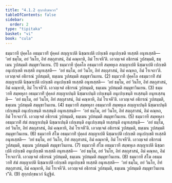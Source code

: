 ```yaml
---
title: "4.1.2 สุกฺกปกฺขนวก"
tableOfContents: false
sidebar:
  order: 2
type: "tipitaka"
basket: "vi"
book: "cula"
---
```



<DynamicBreadcrumb />

<Division number="188" book="cula">

<Paragraph number="797" book="cula">
ธมฺมวาที ปุคฺคโล อธมฺมวาทิํ ปุคฺคลํ สญฺญาเปติ นิชฺฌาเปติ เปกฺเขติ อนุเปกฺเขติ ทเสฺสติ อนุทเสฺสติ—  ‘อยํ ธมฺโม, อยํ วินโย, อิทํ สตฺถุสาสนํ, อิมํ คณฺหาหิ, อิมํ โรเจหี’ติ. เอวญฺเจตํ อธิกรณํ วูปสมฺมติ, ธมฺเมน วูปสมฺมติ สมฺมุขาวินเยน. (1)
</Paragraph>

<Paragraph number="798" book="cula">
ธมฺมวาที ปุคฺคโล อธมฺมวาที สมฺพหุเล สญฺญาเปติ นิชฺฌาเปติ เปกฺเขติ อนุเปกฺเขติ ทเสฺสติ อนุทเสฺสติ—  ‘อยํ ธมฺโม, อยํ วินโย, อิทํ สตฺถุสาสนํ, อิมํ คณฺหถ, อิมํ โรเจถา’ติ. เอวญฺเจตํ อธิกรณํ วูปสมฺมติ, ธมฺเมน วูปสมฺมติ สมฺมุขาวินเยน. (2)
</Paragraph>

<Paragraph number="799" book="cula">
ธมฺมวาที ปุคฺคโล อธมฺมวาทิํ สํฆํ สญฺญาเปติ นิชฺฌาเปติ เปกฺเขติ อนุเปกฺเขติ ทเสฺสติ อนุทเสฺสติ—  ‘อยํ ธมฺโม, อยํ วินโย, อิทํ สตฺถุสาสนํ, อิมํ คณฺหาหิ, อิมํ โรเจหี’ติ. เอวญฺเจตํ อธิกรณํ วูปสมฺมติ, ธมฺเมน วูปสมฺมติ สมฺมุขาวินเยน. (3)
</Paragraph>

<Paragraph number="800" book="cula">
ธมฺมวาที สมฺพหุลา อธมฺมวาทิํ ปุคฺคลํ สญฺญาเปนฺติ นิชฺฌาเปนฺติ เปกฺเขนฺติ อนุเปกฺเขนฺติ ทเสฺสนฺติ อนุทเสฺสนฺติ—  ‘อยํ ธมฺโม, อยํ วินโย, อิทํ สตฺถุสาสนํ, อิมํ คณฺหาหิ, อิมํ โรเจหี’ติ. เอวญฺเจตํ อธิกรณํ วูปสมฺมติ, ธมฺเมน วูปสมฺมติ สมฺมุขาวินเยน. (4)
</Paragraph>

<Paragraph number="801" book="cula">
ธมฺมวาที สมฺพหุลา อธมฺมวาที สมฺพหุเล สญฺญาเปนฺติ นิชฺฌาเปนฺติ เปกฺเขนฺติ อนุเปกฺเขนฺติ ทเสฺสนฺติ อนุทเสฺสนฺติ—  ‘อยํ ธมฺโม, อยํ วินโย, อิทํ สตฺถุสาสนํ, อิมํ คณฺหถ, อิมํ โรเจถา’ติ. เอวญฺเจตํ อธิกรณํ วูปสมฺมติ, ธมฺเมน วูปสมฺมติ สมฺมุขาวินเยน. (5)
</Paragraph>

<Paragraph number="802" book="cula">
ธมฺมวาที สมฺพหุลา อธมฺมวาทิํ สํฆํ สญฺญาเปนฺติ นิชฺฌาเปนฺติ เปกฺเขนฺติ อนุเปกฺเขนฺติ ทเสฺสนฺติ อนุทเสฺสนฺติ—  ‘อยํ ธมฺโม, อยํ วินโย, อิทํ สตฺถุสาสนํ, อิมํ คณฺหาหิ, อิมํ โรเจหี’ติ. เอวญฺเจตํ อธิกรณํ วูปสมฺมติ, ธมฺเมน วูปสมฺมติ สมฺมุขาวินเยน. (6)
</Paragraph>

<Paragraph number="803" book="cula">
ธมฺมวาที สํโฆ อธมฺมวาทิํ ปุคฺคลํ สญฺญาเปติ นิชฺฌาเปติ เปกฺเขติ อนุเปกฺเขติ ทเสฺสติ อนุทเสฺสติ—  ‘อยํ ธมฺโม, อยํ วินโย, อิทํ สตฺถุสาสนํ, อิมํ คณฺหาหิ, อิมํ โรเจหี’ติ. เอวญฺเจตํ อธิกรณํ วูปสมฺมติ, ธมฺเมน วูปสมฺมติ สมฺมุขาวินเยน. (7)
</Paragraph>

<Paragraph number="804" book="cula">
ธมฺมวาที สํโฆ อธมฺมวาที สมฺพหุเล สญฺญาเปติ นิชฺฌาเปติ เปกฺเขติ อนุเปกฺเขติ ทเสฺสติ อนุทเสฺสติ—  ‘อยํ ธมฺโม, อยํ วินโย, อิทํ สตฺถุสาสนํ, อิมํ คณฺหถ, อิมํ โรเจถา’ติ. เอวญฺเจตํ อธิกรณํ วูปสมฺมติ, ธมฺเมน วูปสมฺมติ สมฺมุขาวินเยน. (8)
</Paragraph>

<Paragraph number="805" book="cula">
ธมฺมวาที สํโฆ อธมฺมวาทิํ สํฆํ สญฺญาเปติ นิชฺฌาเปติ เปกฺเขติ อนุเปกฺเขติ ทเสฺสติ อนุทเสฺสติ—  ‘อยํ ธมฺโม, อยํ วินโย, อิทํ สตฺถุสาสนํ, อิมํ คณฺหาหิ, อิมํ โรเจหี’ติ. เอวญฺเจตํ อธิกรณํ วูปสมฺมติ, ธมฺเมน วูปสมฺมติ สมฺมุขาวินเยนา”ติ. (9)

</Paragraph>
</Division>

<Paragraph number="806" type="center" book="cula">
สุกฺกปกฺขนวกํ นิฏฺฐิตํ.
</Paragraph>